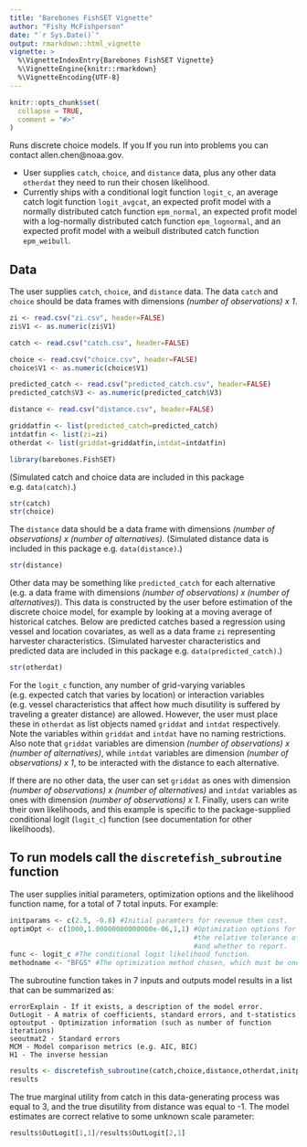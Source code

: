 ```yaml
---
title: "Barebones FishSET Vignette"
author: "Fishy McFishperson"
date: "`r Sys.Date()`"
output: rmarkdown::html_vignette
vignette: >
  %\VignetteIndexEntry{Barebones FishSET Vignette}
  %\VignetteEngine{knitr::rmarkdown}
  %\VignetteEncoding{UTF-8}
---
```


```r
knitr::opts_chunk$set(
  collapse = TRUE,
  comment = "#>"
)
```

Runs discrete choice models. If you If you run into problems you can contact allen.chen@noaa.gov.

- User supplies `catch`, `choice`, and `distance` data, plus any other data `otherdat` they need to run their chosen likelihood.
- Currently ships with a conditional logit function `logit_c`, an average catch logit function `logit_avgcat`, an expected profit model with a normally
distributed catch function `epm_normal`, an expected profit model with a log-normally distributed catch function `epm_lognormal`, and an expected profit model 
with a weibull distributed catch function `epm_weibull`.

## Data
The user supplies `catch`, `choice`, and `distance` data. The data `catch` and `choice` should be data frames with dimensions *(number of observations) x 1*.

```r
zi <- read.csv("zi.csv", header=FALSE)
zi$V1 <- as.numeric(zi$V1)

catch <- read.csv("catch.csv", header=FALSE)

choice <- read.csv("choice.csv", header=FALSE)
choice$V1 <- as.numeric(choice$V1)

predicted_catch <- read.csv("predicted_catch.csv", header=FALSE)
predicted_catch$V3 <- as.numeric(predicted_catch$V3)

distance <- read.csv("distance.csv", header=FALSE)

griddatfin <- list(predicted_catch=predicted_catch)
intdatfin <- list(zi=zi)
otherdat <- list(griddat=griddatfin,intdat=intdatfin)

library(barebones.FishSET)
```
(Simulated catch and choice data are included in this package e.g. `data(catch)`.)
```r
str(catch)
str(choice)
```

The `distance` data should be a data frame with dimensions *(number of observations) x (number of alternatives)*.
(Simulated distance data is included in this package e.g. `data(distance)`.)
```r
str(distance)
```

Other data may be something like `predicted_catch` for each alternative (e.g. a data frame with dimensions *(number of observations) x (number of alternatives)*). 
This data is constructed by the user before estimation of the discrete choice model, for example by looking at a moving average of historical catches. 
Below are predicted catches based a regression using vessel and location covariates, as well as a data frame `zi` representing harvester characteristics. 
(Simulated harvester characteristics and predicted data are included in this package e.g. `data(predicted_catch)`.)
```r
str(otherdat)
```

For the `logit_c` function, any number of grid-varying variables (e.g. expected catch that varies by location) or interaction 
variables (e.g. vessel characteristics that affect how much disutility is suffered by traveling a greater distance) are allowed. 
However, the user must place these in `otherdat` as list objects named `griddat` and `intdat` respectively. Note the variables 
within `griddat` and `intdat` have no naming restrictions. Also note that `griddat` variables are dimension 
*(number of observations) x (number of alternatives)*, while `intdat` variables are dimension *(number of observations) x 1*,
to be interacted with the distance to each alternative.  

If there are no other data, the user can set `griddat` as ones with dimension *(number of observations) x (number of alternatives)* and `intdat` 
variables as ones with dimension *(number of observations) x 1*. Finally, users can write their own likelihoods, and this example is 
specific to the package-supplied conditional logit (`logit_c`) function (see documentation for other likelihoods).

## To run models call the `discretefish_subroutine` function

The user supplies initial parameters, optimization options and the likelihood function name, for a total of 7 total inputs.
For example:
  
```r
initparams <- c(2.5, -0.8) #Initial paramters for revenue then cost.
optimOpt <- c(1000,1.00000000000000e-06,1,1) #Optimization options for the maximum iterations, 
											 #the relative tolerance of x, report frequency, 
											 #and whether to report.
func <- logit_c #The conditional logit likelihood function.
methodname <- "BFGS" #The optimization method chosen, which must be one of the base R `optim` options.
```

The subroutine function takes in 7 inputs and outputs model results in a list that can be summarized as:

	errorExplain - If it exists, a description of the model error.
	OutLogit - A matrix of coefficients, standard errors, and t-statistics 
	optoutput - Optimization information (such as number of function iterations)
	seoutmat2 - Standard errors
	MCM - Model comparison metrics (e.g. AIC, BIC)
	H1 - The inverse hessian 
	
```r
results <- discretefish_subroutine(catch,choice,distance,otherdat,initparams,optimOpt,func,methodname)
results
```

The true marginal utility from catch in this data-generating process was equal to 3, and the true disutility from distance was equal to -1. 
The model estimates are correct relative to some unknown scale parameter:

```r
results$OutLogit[1,1]/results$OutLogit[2,1]
```